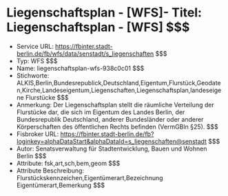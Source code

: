 # Liegenschaftsplan - [WFS]- Titel: Liegenschaftsplan - [WFS] $$$
- Service URL: https://fbinter.stadt-berlin.de/fb/wfs/data/senstadt/s_liegenschaften $$$
- Typ: WFS $$$
- Name: liegenschaftsplan-wfs-938c0c01 $$$
- Stichworte: ALKIS,Berlin,Bundesrepublick,Deutschland,Eigentum,Flurstück,Geodaten,Kirche,Landeseigentum,Liegenschaften,Liegenschaftsplan,landeseigene Flurstücke $$$
- Anmerkung: Der Liegenschaftsplan stellt die räumliche Verteilung der Flurstücke dar, die sich im Eigentum des Landes Berlin, der Bundesrepublik Deutschland, anderer Bundesländer oder anderer Körperschaften des öffentlichen Rechts befinden  (VermGBln §25). $$$
- Fisbroker URL: https://fbinter.stadt-berlin.de/fb?loginkey=alphaDataStart&alphaDataId=s_liegenschaften@senstadt $$$
- Autor: Senatsverwaltung für Stadtentwicklung, Bauen und Wohnen Berlin $$$
- Attribute: fsk,art,sch,bem,geom $$$
- Attribute Beschreibung: Flurstückskennzeichen,Eigentümerart,Bezeichnung Eigentümerart,Bemerkung $$$

